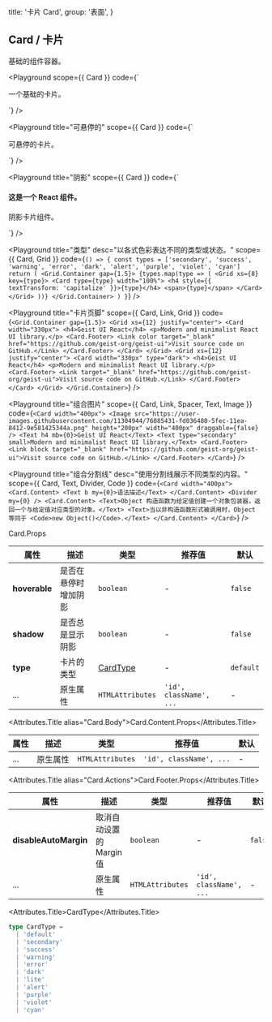 
  title: '卡片 Card',
  group: '表面',
}

## Card / 卡片

基础的组件容器。

<Playground
  scope={{ Card }}
  code={`
<Card>
  <p>一个基础的卡片。</p>
</Card>
`}
/>

<Playground
  title="可悬停的"
  scope={{ Card }}
  code={`
<Card hoverable>
  <p>可悬停的卡片。</p>
</Card>
`}
/>

<Playground
  title="阴影"
  scope={{ Card }}
  code={`
<Card shadow>
  <h4>这是一个 React 组件。</h4>
  <p>阴影卡片组件。</p>
</Card>
`}
/>

<Playground
  title="类型"
  desc="以各式色彩表达不同的类型或状态。"
  scope={{ Card, Grid }}
  code={`
() => {
  const types = ['secondary', 'success', 'warning', 'error', 'dark', 'alert', 'purple', 'violet', 'cyan']
  return (
    <Grid.Container gap={1.5}>
      {types.map(type => (
        <Grid xs={8} key={type}>
          <Card type={type} width="100%">
            <h4 style={{ textTransform: 'capitalize' }}>{type}</h4>
            <span>{type}</span>
          </Card>
        </Grid>
      ))}
    </Grid.Container>
  )
}
`}
/>

<Playground
  title="卡片页脚"
  scope={{ Card, Link, Grid }}
  code={`
<Grid.Container gap={1.5}>
  <Grid xs={12} justify="center">
    <Card width="330px">
      <h4>Geist UI React</h4>
      <p>Modern and minimalist React UI library.</p>
      <Card.Footer>
        <Link color target="_blank" href="https://github.com/geist-org/geist-ui">Visit source code on GitHub.</Link>
      </Card.Footer>
    </Card>
  </Grid>
  <Grid xs={12} justify="center">
    <Card width="330px" type="dark">
      <h4>Geist UI React</h4>
      <p>Modern and minimalist React UI library.</p>
      <Card.Footer>
        <Link target="_blank" href="https://github.com/geist-org/geist-ui">Visit source code on GitHub.</Link>
      </Card.Footer>
    </Card>
  </Grid>
</Grid.Container>
`}
/>

<Playground
  title="组合图片"
  scope={{ Card, Link, Spacer, Text, Image }}
  code={`
<Card width="400px">
  <Image src="https://user-images.githubusercontent.com/11304944/76085431-fd036480-5fec-11ea-8412-9e581425344a.png"
   height="200px" width="400px" draggable={false} />
  <Text h4 mb={0}>Geist UI React</Text>
  <Text type="secondary" small>Modern and minimalist React UI library.</Text>
  <Card.Footer>
    <Link block target="_blank" href="https://github.com/geist-org/geist-ui">Visit source code on GitHub.</Link>
  </Card.Footer>
</Card>
`}
/>

<Playground
  title="组合分割线"
  desc="使用分割线展示不同类型的内容。"
  scope={{ Card, Text, Divider, Code }}
  code={`
<Card width="400px">
  <Card.Content>
    <Text b my={0}>语法描述</Text>
  </Card.Content>
  <Divider my={0} />
  <Card.Content>
    <Text>Object 构造函数为给定值创建一个对象包装器，返回一个与给定值对应类型的对象。</Text>
    <Text>当以非构造函数形式被调用时，Object 等同于 <Code>new Object()</Code>.</Text>
  </Card.Content>
</Card>
`}
/>

<Attributes edit="/pages/zh-cn/components/card.mdx">
<Attributes.Title>Card.Props</Attributes.Title>

| 属性          | 描述                 | 类型                  | 推荐值                  | 默认      |
| ------------- | -------------------- | --------------------- | ----------------------- | --------- |
| **hoverable** | 是否在悬停时增加阴影 | `boolean`             | -                       | `false`   |
| **shadow**    | 是否总是显示阴影     | `boolean`             | -                       | `false`   |
| **type**      | 卡片的类型           | [CardType](#cardtype) | -                       | `default` |
| ...           | 原生属性             | `HTMLAttributes`      | `'id', className', ...` | -         |

<Attributes.Title alias="Card.Body">Card.Content.Props</Attributes.Title>

| 属性 | 描述     | 类型             | 推荐值                  | 默认 |
| ---- | -------- | ---------------- | ----------------------- | ---- |
| ...  | 原生属性 | `HTMLAttributes` | `'id', className', ...` | -    |

<Attributes.Title alias="Card.Actions">Card.Footer.Props</Attributes.Title>

| 属性                  | 描述                     | 类型             | 推荐值                  | 默认    |
| --------------------- | ------------------------ | ---------------- | ----------------------- | ------- |
| **disableAutoMargin** | 取消自动设置的 Margin 值 | `boolean`        | -                       | `false` |
| ...                   | 原生属性                 | `HTMLAttributes` | `'id', className', ...` | -       |

<Attributes.Title>CardType</Attributes.Title>

```ts
type CardType =
  | 'default'
  | 'secondary'
  | 'success'
  | 'warning'
  | 'error'
  | 'dark'
  | 'lite'
  | 'alert'
  | 'purple'
  | 'violet'
  | 'cyan'
```

</Attributes>


